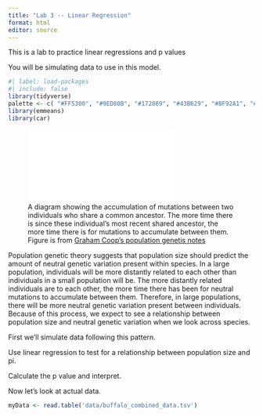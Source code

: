 ```yaml
---
title: "Lab 3 -- Linear Regression"
format: html
editor: source
---
```


This is a lab to practice linear regressions and p values

You will be simulating data to use in this model.

```r
#| label: load-packages
#| include: false
library(tidyverse)
palette <- c( "#FF5300", "#9ED80B", "#172869", "#43B629", "#8F92A1", "#1BB6AF")
library(emmeans)
library(car)
```

![A diagram showing the accumulation of mutations between two individuals who share a common ancestor. The more time there is since these individual's most recent shared ancestor, the more time there is for mutations to accumulate between them. Figure is from [Graham Coop's population genetis notes](https://github.com/cooplab/popgen-notes/releases)](figs/Coal_two_lineages_muts.pdf){fig-alt="An upsidedown V with AGTTT at the top and, at the bottom, two sequences: ACTGT and AGGTT. Along the V, mutations are shown contributing to the differences between the bottom sequences"}


Population genetic theory suggests that population size should predict the amount of neutral genetic variation present within species. In a large population, individuals will be more distantly related to each other than individuals in a small population will be. The more distantly related individuals are to each other, the more time there has been for neutral mutations to accumulate between them. Therefore, in large populations, there will be more neutral genetic variation present between individuals. Because of this process, we expect to see a relationship between population size and neutral genetic variation when we look across species.

First we'll simulate data following this pattern.


Use linear regression to test for a relationship between population size and pi.

Calculate the p value and interpret.



Now let's look at actual data.

```r
myData <- read.table('data/buffalo_combined_data.tsv')

```

